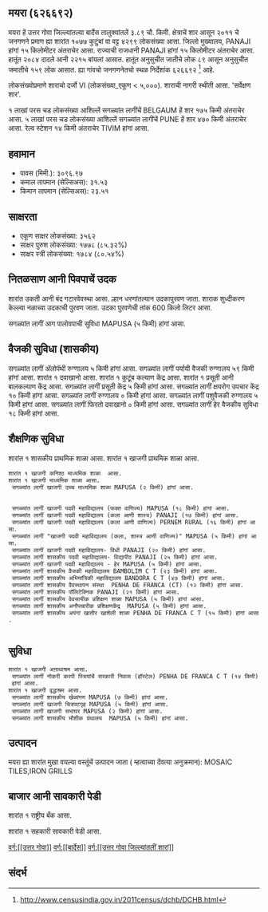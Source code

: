 {{माहितीचौकट भारतीय न्यायक्षेत्र
|प्रकार=शार
|जनगणना २०११_स्थलनिर्देशांक=626692
|स्थानीक_नांव=मयरा
|तालुका_नांव=बार्देस
|जिल्लो_नांव=उत्तर गोवा
|राज्य_नांव =गोवा
|विभाग=
|जिल्लो =[[उत्तर गोवा]]
|तालुका_नांवे =[[बार्देस]]
|लागींचें शार=[[BELGAUM]]
|अक्षांश=
|रेखांश=
|शोधक_स्थान =right
|क्षेत्रफळ_एकूण=3.89
|दर्या सपाटी पसून उंची=
|लोकसंख्या_एकूण=4299
|लोकसंख्या_वर्स=2011
|लोकसंख्या_घनत्व=1105
|लोकसंख्या_पुरूश=2084
|लोकसंख्या_स्त्री=2215
|लिंग_गुणोत्तर=1062
|अधिकृत_भाशा=[[कोंकणी, मराठी]]
}}

== मयरा (६२६६९२) ==

मयरा हें उत्तर गोवा जिल्ल्यांतल्या बार्देस तालुक्यांतलें ३.८९ चौ. किमी. क्षेत्राचें शार आसून २०११ चे जनगणने प्रमाण ह्या शारांत १०७७ कुटुंबां वा वट्ट ४२९९ लोकसंख्या आसा. जिल्लो मुख्यालय, PANAJI हांगां १५ किलोमीटर अंतराचेर आसा. राज्याची राजधानी PANAJI हांगां १५ किलोमीटर अंतराचेर आसा.   हातूंत २०८४ दादले आनी २२१५ बांयलां आसात. हातूंत अनुसुचीत जातीचे लोक ८९ आसून अनुसुचीत जमातीचे १५९ लोक आसात. ह्या गांवचो जनगणनेतचो स्थळ निर्देशांक ६२६६९२  <ref>http://www.censusindia.gov.in/2011census/dchb/DCHB.html</ref> आहे.

लोकसंख्योप्रमाणे शाराचो दर्जो VI (लोकसंख्या_एकूण < ५,०००).
शाराची नागरी स्थीती आसा. 'सर्वेक्षण शार'.

१  लाखां परस चड लोकसंख्या आशिल्लें सगळ्यांत लागींचें BELGAUM हें शार १७५ किमी अंतराचेर आसा. ५  लाखां परस चड लोकसंख्या आशिल्लें सगळ्यांत लागींचें PUNE हें शार ४७० किमी अंतराचेर आसा. रेल्व स्टेशन १४ किमी अंतराचेर TIVIM हांगां आसा.


== हवामान ==  
* पावस (मिमी.): ३०९६.९७ 
* कमाल तापमान (सेल्सिअस): ३१.५३
* किमान तापमान (सेल्सिअस): २३.५१


== साक्षरता ==  
* एकूण साक्षर लोकसंख्या: ३५६२
* साक्षर पुरुश लोकसंख्या: १७७८ (८५.३२%)
* साक्षर स्त्री लोकसंख्या: १७८४ (८०.५४%)


== नितळसाण आनी पिवपाचें उदक ==  
शारांत उकती आनी बंद गटारवेवस्था आसा.
ल्हान धरणांतल्यान उदकापुरवण जाता. शाराक शुध्दीकरण केल्ल्या नळाच्या उदकाची पुरवण जाता. उदका पुरवणेची तांक 600 किलो लिटर आसा.

सगळ्यांत लागीं आग पालोवपाची सुविधा MAPUSA (५ किमी) हांगां आसा.


== वैजकी सुविधा (शासकीय) ==
सगळ्यांत लागीं अ‍ॅलोपॅथी रुग्णालय ५ किमी हांगां आसा.
सगळ्यांत लागीं पर्यायी वैजकी रुग्णालय ५९ किमी हांगां आसा.
﻿शारांत १ दवाखानो आसा.
﻿शारांत १ कुटूंब कल्याण केंद्र आसा.
﻿शारांत १ प्रसूती आनी बालकल्याण केंद्र आसा.
सगळ्यांत लागीं प्रसूती केंद्र ५ किमी हांगां आसा.
सगळ्यांत लागीं क्षयरोग उपचार केंद्र  १० किमी हांगां आसा.
सगळ्यांत लागीं रुग्णालय ० किमी हांगां आसा.
सगळ्यांत लागीं पशुवैजकी रुग्णालय  ५ किमी हांगां आसा.
सगळ्यांत लागीं फिरतो दवाखानो ० किमी हांगां आसा.
सगळ्यांत लागीं हेर वैजकीय सुविधा १८ किमी हांगां आसा.






== शैक्षणिक सुविधा ==
﻿शारांत १ शासकीय प्राथमिक शाळा आसा. ﻿शारांत १ खाजगी प्राथमिक शाळा आसा. 
 ﻿शारांत १ खाजगी कनिश्ठ माध्यमिक शाळा  आसा.  
 ﻿शारांत १ खाजगी माध्यमिक शाळा आसा.  
  सगळ्यांत लागीं खाजगी उच्च माध्यमिक शाळा MAPUSA (२ किमी) हांगां आसा.
   
   
  सगळ्यांत लागीं खाजगी पदवी महाविद्यालय (फक्त वाणिज्य) MAPUSA (१८ किमी) हांगां आसा.
  सगळ्यांत लागीं खाजगी पदवी महाविद्यालय (कला आणी शास्त्र) PANAJI (१७ किमी) हांगां आसा.
  सगळ्यांत लागीं खाजगी पदवी महाविद्यालय (कला आणी वाणिज्य) PERNEM RURAL (१६ किमी) हांगां आसा.
  सगळ्यांत लागीं "खाजगी पदवी महाविद्यालय (कला, शास्त्र आणी वाणिज्य)" MAPUSA (५ किमी) हांगां आसा.
  सगळ्यांत लागीं खाजगी पदवी महाविद्यालय- विधी PANAJI (२० किमी) हांगां आसा.
  सगळ्यांत लागीं शासकीय पदवी महाविद्यालय- विद्यापीठ PANAJI (२५ किमी) हांगां आसा.
  सगळ्यांत लागीं खाजगी पदवी महाविद्यालय - हेर MAPUSA (५ किमी) हांगां आसा.
  सगळ्यांत लागीं शासकीय वैजकी महाविद्यालय BAMBOLIM C T (२३ किमी) हांगां आसा.
  सगळ्यांत लागीं शासकीय अभियांत्रिकी महाविद्यालय BANDORA C T (४७ किमी) हांगां आसा.
  सगळ्यांत लागीं शासकीय वैवस्थापन संस्था  PENHA DE FRANCA (CT) (१२ किमी) हांगां आसा.
  सगळ्यांत लागीं शासकीय पॉलिटेक्निक PANAJI (२१ किमी) हांगां आसा.
  सगळ्यांत लागीं शासकीय वेवसायीक प्रशिक्षण शाळा MAPUSA (५ किमी) हांगां आसा.
  सगळ्यांत लागीं शासकीय अनौपचारीक प्रशिक्षणकेंद्र  MAPUSA (५ किमी) हांगां आसा.
  सगळ्यांत लागीं शासकीय अपंगां खातीर खाशेली शाळा PENHA DE FRANCA C T (१५ किमी) हांगां आसा.
   


== सुविधा ==
 ﻿शारांत १ खाजगी अऩाथाश्रम आसा.  
  सगळ्यांत लागीं नोकरी करपी स्त्रियांचें सरकारी निवास (हॉस्टेल) PENHA DE FRANCA C T (१४ किमी) हांगां आसा.
 ﻿शारांत १ खाजगी वृद्धाश्रम आसा.  
  सगळ्यांत लागीं शासकीय खेळांगण MAPUSA (७ किमी) हांगां आसा.
  सगळ्यांत लागीं खाजगी चित्रपटगृह MAPUSA (५ किमी) हांगां आसा.
  सगळ्यांत लागीं खाजगी सभाघर MAPUSA (२ किमी) हांगां आसा.
  सगळ्यांत लागीं शासकीय भौशीक ग्रंथालय  MAPUSA (५ किमी) हांगां आसा.


== उत्पादन ==
मयरा ह्या शारांत मुखा वयल्या वस्तूंचें उत्पादन जाता ( म्हत्वाच्या देंवत्या अनुक्रमान): MOSAIC TILES,IRON GRILLS


== बाजार आनी सावकारी पेडी  ==
﻿शारांत १ राष्ट्रीय बँक आसा.

﻿शारांत १ सहकारी सावकारी पेडी  आसा.





[[वर्ग:[[उत्तर गोवा]]]]
[[वर्ग:[[बार्देस]]]]
[[वर्ग:[[उत्तर गोवा जिल्ल्यांतलीं शारां]]]]


== संदर्भ ==
 


